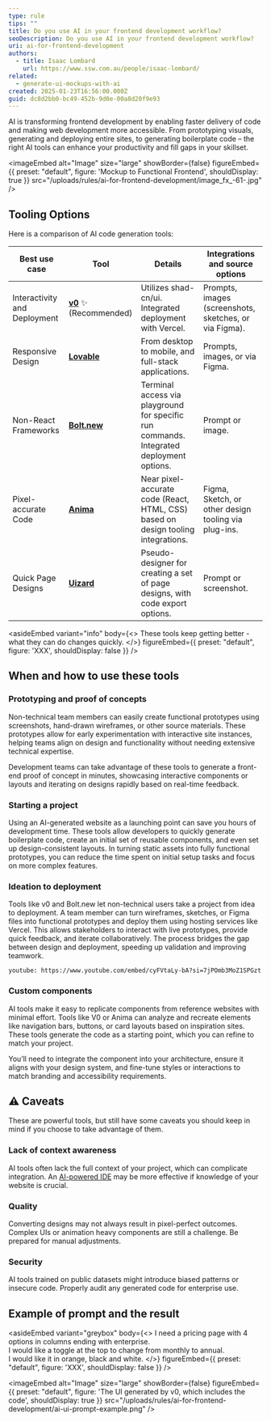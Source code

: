 ```yaml
---
type: rule
tips: ""
title: Do you use AI in your frontend development workflow?
seoDescription: Do you use AI in your frontend development workflow?
uri: ai-for-frontend-development
authors:
  - title: Isaac Lombard
    url: https://www.ssw.com.au/people/isaac-lombard/
related:
  - generate-ui-mockups-with-ai
created: 2025-01-23T16:56:00.000Z
guid: dc8d2bb0-bc49-452b-9d0e-00a8d20f9e93
---
```

AI is transforming frontend development by enabling faster delivery of code and making web development more accessible. From prototyping visuals, generating and deploying entire sites, to generating boilerplate code – the right AI tools can  enhance your productivity and fill gaps in your skillset.

<imageEmbed
  alt="Image"
  size="large"
  showBorder={false}
  figureEmbed={{
    preset: "default",
    figure: 'Mockup to Functional Frontend',
    shouldDisplay: true
  }}
  src="/uploads/rules/ai-for-frontend-development/image_fx_-61-.jpg"
/>

## Tooling Options

Here is a comparison of AI code generation tools:

| Best use case                | Tool                                     | Details                                                                                  | Integrations and source options                        |
| ---------------------------- | ---------------------------------------- | ---------------------------------------------------------------------------------------- | ------------------------------------------------------ |
| Interactivity and Deployment | **[v0](https://v0.dev)** ✨ (Recommended) | Utilizes shad-cn/ui. Integrated deployment with Vercel.                                  | Prompts, images (screenshots, sketches, or via Figma). |
| Responsive Design            | **[Lovable](https://lovable.dev)**       | From desktop to mobile, and full-stack applications.                                     | Prompts, images, or via Figma.                         |
| Non-React Frameworks         | **[Bolt.new](https://bolt.new)**         | Terminal access via playground for specific run commands. Integrated deployment options. | Prompt or image.                                       |
| Pixel-accurate Code          | **[Anima](https://www.animaapp.com)**    | Near pixel-accurate code (React, HTML, CSS) based on design tooling integrations.        | Figma, Sketch, or other design tooling via plug-ins.   |
| Quick Page Designs           | **[Uizard](https://uizard.io)**          | Pseudo-designer for creating a set of page designs, with code export options.            | Prompt or screenshot.                                  |

<asideEmbed
  variant="info"
  body={<>
    These tools keep getting better - what they can do changes quickly.
  </>}
  figureEmbed={{
    preset: "default",
    figure: 'XXX',
    shouldDisplay: false
  }}
/>

## When and how to use these tools

### Prototyping and proof of concepts

Non-technical team members can easily create functional prototypes using screenshots, hand-drawn wireframes, or other source materials. These prototypes allow for early experimentation with interactive site instances, helping teams align on design and functionality without needing extensive technical expertise.

Development teams can take advantage of these tools to generate a front-end proof of concept in minutes, showcasing interactive components or layouts and iterating on designs rapidly based on real-time feedback.

### Starting a project

Using an AI-generated website as a launching point can save you hours of development time. These tools allow developers to quickly generate boilerplate code, create an initial set of reusable components, and even set up design-consistent layouts. In turning static assets into fully functional prototypes, you can reduce the time spent on initial setup tasks and focus on more complex features.

### Ideation to deployment

Tools like v0 and Bolt.new let non-technical users take a project from idea to deployment. A team member can turn wireframes, sketches, or Figma files into functional prototypes and deploy them using hosting services like Vercel. This allows stakeholders to interact with live prototypes, provide quick feedback, and iterate collaboratively. The process bridges the gap between design and deployment, speeding up validation and improving teamwork.

`youtube: https://www.youtube.com/embed/cyFVtaLy-bA?si=7jPOmb3MoZ1SPGzt`

### Custom components

AI tools make it easy to replicate components from reference websites with minimal effort. Tools like V0 or Anima can analyze and recreate elements like navigation bars, buttons, or card layouts based on inspiration sites. These tools generate the code as a starting point, which you can refine to match your project.

You’ll need to integrate the component into your architecture, ensure it aligns with your design system, and fine-tune styles or interactions to match branding and accessibility requirements.

## ⚠️ Caveats

These are powerful tools, but still have some caveats you should keep in mind if you choose to take advantage of them.

### Lack of context awareness

AI tools often lack the full context of your project, which can complicate integration. An [AI-powered IDE](https://www.ssw.com.au/rules/best-ai-powered-ide/) may be more effective if knowledge of your website is crucial.

### Quality

Converting designs may not always result in pixel-perfect outcomes. Complex UIs or animation heavy components are still a challenge. Be prepared for manual adjustments.

### Security

AI tools trained on public datasets might introduce biased patterns or insecure code. Properly audit any generated code for enterprise use.

## Example of prompt and the result

<asideEmbed
  variant="greybox"
  body={<>
    I need a pricing page with 4 options in columns ending with enterprise.\
I would like a toggle at the top to change from monthly to annual.\
I would like it in orange, black and white.
  </>}
  figureEmbed={{
    preset: "default",
    figure: 'XXX',
    shouldDisplay: false
  }}
/>


<imageEmbed
  alt="Image"
  size="large"
  showBorder={false}
  figureEmbed={{
    preset: "default",
    figure: 'The UI generated by v0, which includes the code',
    shouldDisplay: true
  }}
  src="/uploads/rules/ai-for-frontend-development/ai-ui-prompt-example.png"
/>